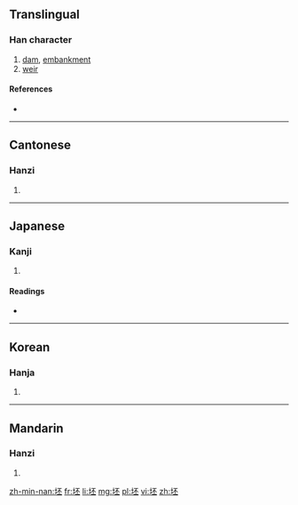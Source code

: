 {{also|壞}}
==Translingual==

===Han character===
{{Han char|rn=32|rad=土|as=05|sn=8|four=4111<sub>9</sub>|canj=土一火一 (GMFM)}}

# [[dam]], [[embankment]]
# [[weir]]

====References====
* {{Han ref|kx=0226.280|dkj=04984|dj=0462.060|hdz=10430.010|uh=576F|ud=22383|bh=CBF2|bd=52210}}

----

==Cantonese==

===Hanzi===
{{yue-hanzi|jyut=|y=pui1}}

# {{defn|lang=yue|sort=土05}}

----

==Japanese==

===Kanji===
{{ja-kanji|grade=|rs=土05}}

# {{defn|lang=ja|sort=土05}}

====Readings====
* {{ja-readings|on=[[ひ]] (hi), [[はい]] (hai), [[へ]] (he)|kun=[[おか]] (oka)}}

----

==Korean==

===Hanja===
{{ko-hanja|hangeul=배|rv=bae|mr=pae}}

# {{defn|lang=ko|sort=土05}}

----

==Mandarin==

===Hanzi===
{{cmn-hanzi|pin=[[pī]] ([[pi1]])|wg=p'i<sup>1</sup>}}

# {{defn|lang=cmn|sort=土05}}

[[zh-min-nan:坯]]
[[fr:坯]]
[[li:坯]]
[[mg:坯]]
[[pl:坯]]
[[vi:坯]]
[[zh:坯]]
